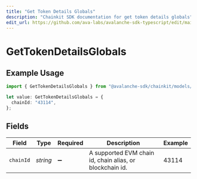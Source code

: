```yaml
---
title: "Get Token Details Globals"
description: "Chainkit SDK documentation for get token details globals"
edit_url: https://github.com/ava-labs/avalanche-sdk-typescript/edit/main/chainkit/docs/models/operations/gettokendetailsglobals.md
---
```


# GetTokenDetailsGlobals

## Example Usage

```typescript
import { GetTokenDetailsGlobals } from "@avalanche-sdk/chainkit/models/operations";

let value: GetTokenDetailsGlobals = {
  chainId: "43114",
};
```

## Fields

| Field                                                    | Type                                                     | Required                                                 | Description                                              | Example                                                  |
| -------------------------------------------------------- | -------------------------------------------------------- | -------------------------------------------------------- | -------------------------------------------------------- | -------------------------------------------------------- |
| `chainId`                                                | *string*                                                 | :heavy_minus_sign:                                       | A supported EVM chain id, chain alias, or blockchain id. | 43114                                                    |